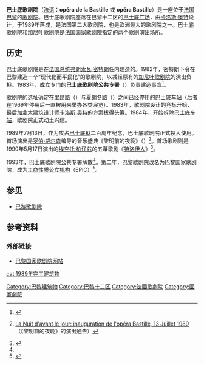 '''巴士底歌剧院'''（[[法语|法语]]：'''opéra de la Bastille''' 或 '''opéra Bastille'''）是一座位于[[法国|法国]][[巴黎|巴黎]]的[[歌剧院|歌剧院]]。巴士底歌剧院座落在巴黎十二区的[[巴士底广场|巴士底广场]]，由[[卡洛斯·奥特|卡洛斯·奥特]]设计，于1989年落成，是法国第二大歌剧院，也是欧洲最大的歌剧院之一。巴士底歌剧院和[[加尼叶歌剧院|加尼叶歌剧院]]是[[法国国家歌剧院|法国国家歌剧院]]指定的两个歌剧演出场所。

== 历史 ==
巴士底歌剧院是在[[法国|法国]][[法国总统|总统]][[弗朗索瓦·密特朗|弗朗索瓦·密特朗]]任内建造的。1982年，密特朗下令在巴黎建造一个“现代化而平民化”的歌剧院，以减轻原有的[[加尼叶歌剧院|加尼叶歌剧院]]的演出负担。1983年，成立专门的'''巴士底歌剧院公共专署'''（{{lang|fr|l'Établissement public Opéra-Bastille}}）负责建造事宜<ref name="histoire">{{fr}}{{cite web|url=http://www.operadeparis.fr/cns11/live/onp/L_Opera/L_Opera_de_Paris/histoire_de_l_Opera.php?lang=fr|title=巴黎国家歌剧院历史|publisher=巴黎国家歌剧院|accessdate=2009-12-12|deadurl=yes|archiveurl=https://web.archive.org/web/20091015135516/http://www.operadeparis.fr/cns11/live/onp/L_Opera/L_Opera_de_Paris/histoire_de_l_Opera.php?lang=fr|archivedate=2009-10-15}}</ref>。

歌剧院的选址确定在里昂路（{{lang|fr|Rue de Lyon}}）与夏朗冬路（{{lang|fr|Rue de Charenton}}）之间已经停用的[[巴士底车站|巴士底车站]]（后者在1969年停用后一直被用来举办各类展览）。1983年，歌剧院设计的竞标开始，最后[[加拿大|加拿大]]建筑设计师[[卡洛斯·奥特|卡洛斯·奥特]]的方案拔得头筹。1984年，开始拆除[[巴士底车站|巴士底车站]]，歌剧院正式动土兴建。

1989年7月13日，作为攻占[[巴士底狱|巴士底狱]]二百周年纪念，巴士底歌剧院正式投入使用。首场演出是[[罗伯·威尔森|罗伯·威尔森]]编导的音乐盛典《黎明前的夜晚》（{{lang|fr|''La Nuit d'avant le jour''}}）<ref>{{fr}}[http://www.jean-philippe-lafont.com/fichier/presse/fichier_30.pdf La Nuit d'avant le jour: inauguration de l'opéra Bastille, 13 Juillet 1989] {{webarchive|url=https://web.archive.org/web/20150601074820/http://www.jean-philippe-lafont.com/fichier/presse/fichier_30.pdf |date=2015-06-01 }}（《黎明前的夜晚》的演出通告）</ref>。首场歌剧则是1990年5月17日演出的[[埃克托·柏辽兹|埃克托·柏辽兹]]的五幕歌剧《[[特洛伊人|特洛伊人]]》<ref>{{cite web|url=http://www.histoire-en-ligne.com/spip.php?article77&artsuite=4|title=巴士底区|publisher=法国國家電子信息与自由委員會，历史在线|accessdate=2009-12-12|archive-date=2015-06-05|archive-url=https://web.archive.org/web/20150605234155/http://histoire-en-ligne.com/spip.php?article77&artsuite=4|dead-url=no}}</ref>。

1993年，巴士底歌剧院公共专署解散<ref name="histoire"/>。第二年，巴黎歌剧院改名为巴黎国家歌剧院，成为[[工商性质公立机构|工商性质公立机构]]（EPIC）<ref>{{fr}}{{cite web|url=http://www.legifrance.gouv.fr/affichTexteArticle.do;jsessionid=591A92C08CDE288D6AD7881B9C82265D.tpdjo10v_1?cidTexte=JORFTEXT000000728843&idArticle=LEGIARTI000006540831&dateTexte=19940209&categorieLien=cid|title=法兰西共和国：1994年2月5日第94-111号法令|publisher=Legifrance|accessdate=2009-12-12}}</ref>。

== 参见 ==
*[[巴黎歌剧院|巴黎歌剧院]]

== 参考资料 ==
{{reflist}}

=== 外部链接 ===
* {{fr}}[http://www.operadeparis.fr/ 巴黎国家歌剧院网站] {{Wayback|url=http://www.operadeparis.fr/ |date=20120113145531 }}

{{coord|display=title}}
{{巴黎名胜}}
{{normdaten}}
[[Category:巴黎建筑物|Category:巴黎建筑物]]
[[Category:巴黎十二区|Category:巴黎十二区]]
[[Category:法國歌劇院|Category:法國歌劇院]]
[[Category:國家劇院|Category:國家劇院]]
[[cat:1989年完工建筑物|cat:1989年完工建筑物]]